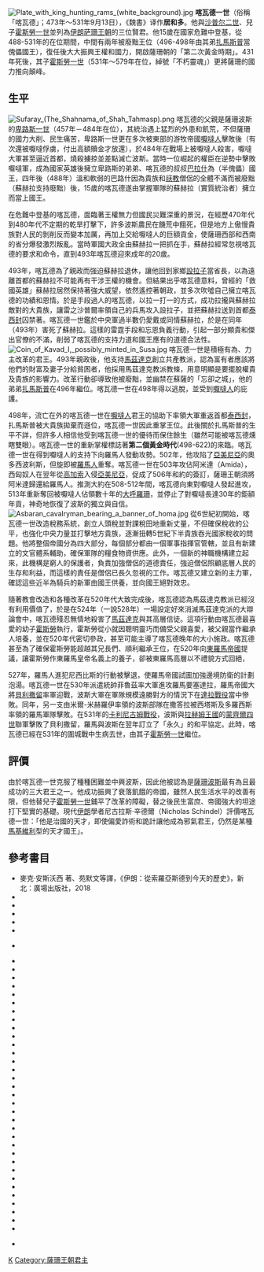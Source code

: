 {{No footnotes|time=2020-08-22T17:37:30+00:00}}
[[File:Plate_with_king_hunting_rams_(white_background).jpg|thumb]]
'''喀瓦德一世'''（俗稱「喀瓦德」；473年～531年9月13日），《魏書》译作'''居和多'''。他與[[沙普尔二世|沙普尔二世]]、兒子[[霍斯勞一世|霍斯勞一世]]並列為[[伊朗|伊朗]][[萨珊王朝|萨珊王朝]]的三位賢君。他15歲在國家危難中登基，從488-531年的在位期間，中間有兩年被廢黜王位（496-498年由其弟[[扎馬斯普|扎馬斯普]]當傀儡國王），復任後大大振興王權和國力，開啟薩珊朝的「第二次黃金時期」。431年死後，其子[[霍斯勞一世|霍斯勞一世]]（531年～579年在位，綽號「不朽靈魂」）更將薩珊的國力推向顛峰。

== 生平 ==
[[Image:Sufaray_(The_Shahnama_of_Shah_Tahmasp).png|thumb]]
喀瓦德的父親是薩珊波斯的[[卑路斯一世|卑路斯一世]]（457年－484年在位），其統治遇上猛烈的外患和飢荒，不但薩珊的國力大削、民生痛苦，卑路斯一世更在多次被東部的游牧帝國[[嚈噠人|嚈噠人]]擊敗後（有次還被嚈噠俘虜，付出高額贖金才放還），於484年在戰場上被嚈噠人殺害，嚈噠大軍甚至逼近首都，燒殺擄掠並差點滅亡波斯。當時一位崛起的權臣{{Tsl|en|Sukhra|蘇赫拉}}在逆勢中擊敗嚈噠軍，成為國家英雄後擁立卑路斯的弟弟、喀瓦德的叔叔[[巴拉什|巴拉什]]為（半傀儡）國王，四年後（488年）溫和軟弱的巴路什因為貴族和[[祆教|祆教]]僧侶的全體不滿而被廢黜（蘇赫拉支持廢黜）後，15歲的喀瓦德遂由掌握軍隊的蘇赫拉（實質統治者）擁立而當上國王。

在危難中登基的喀瓦德，面臨著王權無力但國民災難深重的景況，在經歷470年代到480年代不定期的乾旱打擊下，許多波斯農民在饑荒中餓死，但是地方上傲慢貴族對人民的剝削反而變本加厲，再加上交給嚈噠人的巨額貢金，使薩珊西部和西南的省分爆發激烈叛亂。當時軍國大政全由蘇赫拉一把抓在手，蘇赫拉經常忽視喀瓦德的要求和命令，直到493年喀瓦德迎來成年的20歲。

493年，喀瓦德為了親政而強迫蘇赫拉退休，讓他回到家鄉[[設拉子|設拉子]]當省長，以為遠離首都的蘇赫拉不可能再有干涉王權的機會。但結果出乎喀瓦德意料，曾經的「救國英雄」蘇赫拉居然保持著強大威望，依然遙控著朝政，並多次吹噓自己擁立喀瓦德的功績和恩情。於是手段過人的喀瓦德，以拉一打一的方式，成功拉攏與蘇赫拉敵對的大貴族{{Tsl|en|Shapur of Ray|雷之沙普爾}}，讓雷之沙普爾率領自己的兵馬攻入設拉子，並把蘇赫拉送到首都[[泰西封|泰西封]]囚禁著。喀瓦德一世鑑於中央軍過半數仍愛戴或同情蘇赫拉，於是在同年（493年）害死了蘇赫拉。這樣的雷霆手段和忘恩負義行動，引起一部分顯貴和傑出官僚的不滿，削弱了喀瓦德的支持力道和國王應有的道德合法性。
[[Image:Coin_of_Kavad_I,_possibly_minted_in_Susa.jpg|thumb]]
喀瓦德一世是積極有為、力主改革的君王。493年親政後，他支持[[馬茲達克|馬茲達克]]創立共產教派，認為富有者應該將他們的財富及妻子分給貧困者，他採用馬茲達克教派教條，用意明顯是要擺脫權貴及貴族的影響力。改革行動卻導致他被廢黜，並幽禁在蘇薩的「忘卻之城」，他的弟弟[[扎馬斯普|扎馬斯普]]在496年繼位。喀瓦德一世在498年得以逃脫，並受到[[嚈噠人|嚈噠人]]的庇護。

498年，流亡在外的喀瓦德一世在[[嚈噠人|嚈噠人]]君王的協助下率領大軍重返首都[[泰西封|泰西封]]，扎馬斯普被大貴族拋棄而遜位，喀瓦德一世因此重掌王位。此後關於扎馬斯普的生平不詳，但許多人相信他受到喀瓦德一世的優待而保住餘生（雖然可能被喀瓦德燻瞎雙眼）。喀瓦德一世的重新掌權標誌著'''第二個黃金時代'''(498-622)的來臨。喀瓦德一世在得到嚈噠人的支持下向羅馬人發動攻勢。502年，他攻陷了[[亞美尼亞|亞美尼亞]]的奧多西波利斯，但旋即被[[東羅馬帝國|羅馬人]]重奪。喀瓦德一世在503年攻佔阿米達（Amida），西匈奴人在翌年從[[高加索|高加索]]入侵[[亞美尼亞|亞美尼亞]]，促成了506年和約的簽訂，薩珊王朝須將阿米達歸還給羅馬人。推測大約在508-512年間，喀瓦德向東對嚈噠人發起進攻，513年重新奪回被嚈噠人佔領數十年的[[大呼羅珊|大呼羅珊]]，並停止了對嚈噠長達30年的鉅額年貢，神奇地恢復了波斯的獨立與自信。
[[Image:Asbaran_cavalryman_bearing_a_banner_of_homa.jpg|thumb]]
從6世紀初開始，喀瓦德一世改造稅務系統，創立人頭稅並對課稅田地重新丈量，不但確保稅收的公平，也強化中央力量並打擊地方貴族，逐漸扭轉5世紀下半貴族吞光國家稅收的問題。他將整個帝國分為四大部分，每個部分都由一個軍事指揮官管轄，並且有新建立的文官體系輔助，確保軍隊的糧食物資供應。此外，一個新的神職機構建立起來，此機構是窮人的保護者，負責加強僧侶的道德責任，強迫僧侶照顧底層人民的生存和利益，而這樣的責任是僧侶已長久忽視的工作。喀瓦德又建立新的主力軍，確認這些近半為騎兵的新軍由國王供養，並向國王絕對效忠。

隨著教會改造和各種改革在520年代大致完成後，喀瓦德認為馬茲達克教派已經沒有利用價值了，於是在524年（一說528年）一場設定好來消滅馬茲達克派的大辯論會中，喀瓦德殘忍無情地殺害了[[馬茲達克|馬茲達克]]與其高層信徒。這項行動由喀瓦德最喜愛的幼子[[霍斯勞一世|霍斯勞]]執行，霍斯勞從小就因聰明靈巧而備受父親喜愛，被父親當作繼承人培養，並在520年代密切參政，甚至可能主導了喀瓦德晚年的大小施政。喀瓦德甚至為了確保霍斯勞能超越其兄長們、順利繼承王位，在520年向[[東羅馬帝國|東羅馬帝國]]提議，讓霍斯勞作東羅馬皇帝名義上的養子，卻被東羅馬高層以不禮貌方式回絕，

527年，羅馬人進犯尼西比斯的行動被擊退，使羅馬帝國試圖加強邊境防衛的計劃泡湯。喀瓦德一世在530年派遣統帥菲魯茲率大軍進攻羅馬要塞達拉，羅馬帝國大將[[貝利撒留|貝利撒留]]率軍迎戰，波斯大軍在軍隊規模遠勝對方的情況下在[[達拉戰役|達拉戰役]]當中慘敗。同年，另一支由米爾-米赫羅伊率領的波斯部隊在撒答拉被西塔斯及多羅西斯率領的羅馬軍隊擊敗。在531年的[[卡利尼古姆戰役|卡利尼古姆戰役]]，波斯與[[拉赫姆王國|拉赫姆王國]]的[[蒙齊爾四世|蒙齊爾四世]]聯軍擊敗了貝利撒留，羅馬與波斯在翌年訂立了「永久」的和平協定。此時，喀瓦德已經在531年的圍城戰中生病去世，由其子[[霍斯勞一世|霍斯勞一世]]繼位。

== 評價 ==
由於喀瓦德一世克服了種種困難並中興波斯，因此他被認為是[[薩珊波斯|薩珊波斯]]最有為且最成功的三大君王之一。他成功振興了衰落飢餓的帝國，雖然人民生活水平的改善有限，但他替兒子[[霍斯勞一世|霍斯勞一世]]鋪平了改革的障礙，替之後民生富庶、帝國強大的坦途打下堅實的基礎。現代[[伊朗|伊朗]]學者尼古拉斯·辛德爾（Nicholas Schindel）評價喀瓦德一世：「他是治國的天才，即使偏愛詐術和詭計讓他成為邪氣君王，仍然是某種[[馬基維利|馬基維利]]型的天才國王」。

== 參考書目 ==
*麥克·安斯沃西 著、苑默文等譯，《伊朗：從索羅亞斯德到今天的歷史》，新北：廣場出版社，2018
* {{cite book | last = Axworthy | first = Michael | authorlink = Michael Axworthy | title = A History of Iran: Empire of the Mind | url = https://archive.org/details/historyiranempir00axwo | year = 2008 | publisher = Basic Books | location = New York | pages = [https://archive.org/details/historyiranempir00axwo/page/1 1]–368| isbn = 978-0-465-00888-9 | ref = harv }}
* {{cite book | title = Zoroastrians: Their Religious Beliefs and Practices | year = 2001 | publisher = Psychology Press | location =  | editor-last =  | editor-first =  | last = Boyce | first = Mary | authorlink = Mary Boyce | chapter =  | pages = 1–252 | isbn = 9780415239028 | url = https://books.google.dk/books?id=a6gbxVfjtUEC&dq=false | ref = harv | access-date = 2020-08-21 | archive-date = 2020-10-02 | archive-url = https://web.archive.org/web/20201002221030/https://books.google.dk/books?id=a6gbxVfjtUEC&dq=false | dead-url = no }}
* {{cite encyclopedia | article = Kermanshah iv. History to 1953 | last = Calmard | first = Jean | authorlink =  | url = http://www.iranicaonline.org/articles/kermanshah-04-history-to-1953 | editor-last =  | editor-first =  | editor-link =  | encyclopedia = Encyclopaedia Iranica, Vol. XVI, Fasc. 3 | pages = 319–324 | location =  | publisher =  | year = 1988 | isbn =  | ref = harv | title = 存档副本 | access-date = 2020-08-21 | archive-date = 2020-11-19 | archive-url = https://web.archive.org/web/20201119012455/https://iranicaonline.org/articles/kermanshah-04-history-to-1953 | dead-url = no }}
* {{cite encyclopedia | article = Albania | last = Chaumont | first = M. L. | authorlink =  | url = http://www.iranicaonline.org/articles/albania-iranian-aran-arm | editor-last =  | editor-first =  | editor-link =  | encyclopedia = Encyclopaedia Iranica, Vol. I, Fasc. 8 | pages = 806–810 | location =  | publisher =  | year = 1985 | isbn =  | ref = harv | title = 存档副本 | access-date = 2020-08-21 | archive-date = 2020-05-26 | archive-url = https://web.archive.org/web/20200526212016/http://www.iranicaonline.org/articles/albania-iranian-aran-arm | dead-url = no }}
* {{cite encyclopedia | article = Balāš, Sasanian king of kings | last1 = Chaumont | first1 = M. L. | first2 = K. | last2 = Schippmann | authorlink =  | url = http://www.iranicaonline.org/articles/balas-proper-name#Sasanianking | editor-last =  | editor-first =  | editor-link =  | encyclopedia = Encyclopaedia Iranica, Vol. III, Fasc. 6 | pages = 574–580 | location =  | publisher =  | year = 1988 | isbn =  | ref = harv | title = 存档副本 | access-date = 2020-08-21 | archive-date = 2020-05-26 | archive-url = https://web.archive.org/web/20200526232032/http://www.iranicaonline.org/articles/balas-proper-name#Sasanianking | dead-url = no }}
* {{cite journal |last=Crone |first=Patricia |authorlink= Patricia Crone |year=1991 |title=Kavād's Heresy and Mazdak's Revolt |journal=Iran |volume=29 |issue= |pages=21–42 |doi= 10.2307/4299846|ref=harv|jstor=4299846 }} {{Registration required}}
* {{cite encyclopedia | article = Šāpur II | last = Daryaee | first = Touraj | authorlink =  | url = http://www.iranicaonline.org/articles/shapur-ii | editor-last =  | editor-first =  | editor-link =  | encyclopedia = Encyclopaedia Iranica | pages =  | location =  | publisher =  | year = 2009 | isbn =  | ref = harv | title = 存档副本 | access-date = 2020-08-21 | archive-date = 2018-04-07 | archive-url = https://web.archive.org/web/20180407053536/http://www.iranicaonline.org/articles/shapur-ii/ | dead-url = no }}
* {{cite book | title = Sasanian Persia: The Rise and Fall of an Empire | year = 2014 | publisher = I.B.Tauris | location =  | editor-last =  | editor-first =  | last = Daryaee | first = Touraj | authorlink = Touraj Daryaee | pages = 1–240 | isbn = 978-0857716668 | url = https://books.google.dk/books?id=LU0BAwAAQBAJ | ref = harv | access-date = 2020-08-21 | archive-date = 2019-03-27 | archive-url = https://web.archive.org/web/20190327090707/https://books.google.dk/books?id=LU0BAwAAQBAJ | dead-url = no }}
* {{cite book|first1=Touraj|last1=Daryaee|first2=Khodadad|last2=Rezakhani|editor1-link=|title=From Oxus to Euphrates: The World of Late Antique Iran|date=2016|publisher=H&S Media|chapter=|pages=1–126|isbn=9781780835778|url=https://books.google.dk/books?id=zYnMCwAAQBAJ&dq=|ref=harv|access-date=2020-08-21|archive-date=2020-10-02|archive-url=https://web.archive.org/web/20201002190133/https://books.google.dk/books?id=zYnMCwAAQBAJ&dq=|dead-url=no}}
* {{cite book|first1=Touraj|last1=Daryaee|first2=Khodadad|last2=Rezakhani|editor1-last=Daryaee|editor1-first=Touraj|editor1-link=|title=King of the Seven Climes: A History of the Ancient Iranian World (3000 BCE - 651 CE)|date=2017|publisher=UCI Jordan Center for Persian Studies|chapter=The Sasanian Empire|pages=1–236|isbn=9780692864401|chapter-url=https://books.google.dk/books?id=unTjswEACAAJ&dq=|ref=harv|access-date=2020-08-21|archive-date=2020-10-04|archive-url=https://web.archive.org/web/20201004204954/https://books.google.dk/books?id=unTjswEACAAJ&dq=|dead-url=no}}
* {{cite encyclopedia | title = Yazdegerd II | last = Daryaee | first = Touraj | authorlink =  | url = http://www.iranicaonline.org/articles/yazdgerd-ii | editor-last =  | editor-first =  | editor-link =  | encyclopedia = Encyclopaedia Iranica | pages =  | location =  | publisher =  | year =  | isbn =  | ref = harv | access-date = 2020-08-21 | archive-date = 2019-05-17 | archive-url = https://web.archive.org/web/20190517105208/http://www.iranicaonline.org/articles/yazdgerd-ii | dead-url = no }}
* {{Cambridge History of Iran|volume=3a|last=Frye|first=R. N.|chapter=The political history of Iran under the Sasanians}}
* {{cite book | title = The History of Ancient Iran | year = 1984 | publisher = C.H.Beck | location = | editor-last = | editor-first = | last = Frye | first = Richard Nelson | authorlink = Richard Nelson Frye | chapter = | pages = [https://archive.org/details/historyofancient0000frye/page/n20 1]–411 | isbn = 9783406093975 | url = https://archive.org/details/historyofancient0000frye | url-access = registration | quote = false. |ref=harv}}
* {{cite encyclopedia | article = Apzut Kawāt wall | last = Gadjiev | first = Murtazali | authorlink =  | url = http://www.iranicaonline.org/articles/apzut-kawat-wall | editor-last =  | editor-first =  | editor-link =  | encyclopedia = Encyclopaedia Iranica | pages =  | location =  | publisher =  | year = 2017a | isbn =  | ref = harv | title = 存档副本 | access-date = 2020-08-21 | archive-date = 2020-11-18 | archive-url = https://web.archive.org/web/20201118161457/https://iranicaonline.org/articles/apzut-kawat-wall | dead-url = no }}
* {{cite encyclopedia | article = Arrajān | last = Gaube | first = H. | authorlink =  | url = http://www.iranicaonline.org/articles/arrajan-medieval-city-and-province-in-southwestern-iran-between-kuzestan-and-fars | editor-last =  | editor-first =  | editor-link =  | encyclopedia = Encyclopaedia Iranica, Vol. II, Fasc. 5 | pages = 519–520 | location =  | publisher =  | year = 1986 | isbn =  | ref = harv | title = 存档副本 | access-date = 2020-08-21 | archive-date = 2021-01-16 | archive-url = https://web.archive.org/web/20210116113143/https://iranicaonline.org/articles/arrajan-medieval-city-and-province-in-southwestern-iran-between-kuzestan-and-fars | dead-url = no }}
*{{cite book|last=Greatrex|first=Geoffrey|last2=Lieu|first2=Samuel N. C.|title=The Roman Eastern Frontier and the Persian Wars (Part II, 363–630 AD)|year=2002|location=New York, New York and London, United Kingdom|publisher=Routledge|isbn=0-415-14687-9|pages=82–97|chapter=Justinian's First Persian War and the Eternal Peace|url=https://books.google.com/books?id=zoZIxpQ8A2IC|ref=harv|access-date=2020-08-21|archive-date=2016-11-18|archive-url=https://web.archive.org/web/20161118232008/https://books.google.com/books?id=zoZIxpQ8A2IC|dead-url=no}}
* {{cite book |last1=Howard-Johnston|first1=James| authorlink1 = James Howard-Johnston |editor1-last=Sarantis |editor1-first=Alexander |editor2-last=Christie |editor2-first=Neil |editor-link2=Neil Christie|title=War and Warfare in Late Antiquity: Current Perspectives |date=2013 |publisher=Brill |isbn=978-9004252578 |chapter=Military Infrastructure in the Roman Provinces North and South of the Armenian Taurus in Late Antiquity|ref=harv}}
* {{cite encyclopedia | first = Erich | last = Kettenhofen | article = Darband | encyclopaedia = Encyclopædia Iranica, Vol. VII | pages = 13–19 | year = 1994 | url = http://www.iranicaonline.org/articles/darband-i-ancient-city | ref = harv | title = 存档副本 | access-date = 2020-08-21 | archive-date = 2011-01-06 | archive-url = https://web.archive.org/web/20110106041026/http://www.iranicaonline.org/articles/darband-i-ancient-city | dead-url = no }}
* {{cite book|last1=Kia|first1=Mehrdad|title=The Persian Empire: A Historical Encyclopedia [2 volumes]: A Historical Encyclopedia|date=2016|publisher=ABC-CLIO|isbn=978-1610693912|url=https://books.google.dk/books?id=B5BHDAAAQBAJ&dq=false|ref=harv|access-date=2020-08-21|archive-date=2020-07-14|archive-url=https://web.archive.org/web/20200714182631/https://books.google.dk/books?id=B5BHDAAAQBAJ&dq=false|dead-url=no}}
* {{cite book |first1=Scott |last1=McDonough|editor1-last=Arnason|editor1-first=Johann P. |editor2-last=Raaflaub|editor2-first=Kurt A.|editor1-link= |title=The Roman Empire in Context: Historical and Comparative Perspectives |date=2011 |publisher=John Wiley & Sons, Ltd |chapter=The Legs of the Throne: Kings, Elites, and Subjects in Sasanian Iran |pages=290–321|isbn=9781444390186|ref=harv|doi=10.1002/9781444390186.ch13}}
* {{cite book |first1=Scott |last1=McDonough |editor1-last=Campbell |editor1-first=Brian |editor2-first=Lawrence A. |editor2-last=Tritle |title=The Oxford Handbook of Warfare in the Classical World |date=2013 |publisher=Oxford University Press |chapter=Military and Society in Sasanian Iran |pages=1–783 |isbn=9780195304657 |chapter-url=https://www.oxfordhandbooks.com/view/10.1093/oxfordhb/9780195304657.001.0001/oxfordhb-9780195304657-e-31 |ref=harv |access-date=2020-08-21 |archive-date=2020-11-05 |archive-url=https://web.archive.org/web/20201105091730/https://www.oxfordhandbooks.com/view/10.1093/oxfordhb/9780195304657.001.0001/oxfordhb-9780195304657-e-31 |dead-url=no }}
* {{cite encyclopedia | article = Fahraj | last = Langarudi | first = Rezazadeh | authorlink =  | url = http://www.iranicaonline.org/articles/fahraj-1 | editor-last =  | editor-first =  | editor-link =  | encyclopedia = Encyclopaedia Iranica | pages =  | location =  | publisher =  | year = 2002 | isbn =  | ref = harv | title = 存档副本 | access-date = 2020-08-21 | archive-date = 2019-02-03 | archive-url = https://web.archive.org/web/20190203132614/http://www.iranicaonline.org/articles/fahraj-1 | dead-url = no }}
* {{cite encyclopedia | article = Meybod | last = Modarres | first = Ali | authorlink =  | url = http://www.iranicaonline.org/articles/meybod | editor-last =  | editor-first =  | editor-link =  | encyclopedia = Encyclopaedia Iranica | pages =  | location =  | publisher =  | year =  | isbn =  | ref = harv | title = 存档副本 | access-date = 2020-08-21 | archive-date = 2013-01-26 | archive-url = https://www.webcitation.org/6DxZgPH2z?url=http://www.iranicaonline.org/articles/meybod | dead-url = no }}
*{{cite book | last = Payne | first = Richard E. | title = A State of Mixture: Christians, Zoroastrians, and Iranian Political Culture in Late Antiquity | location =  | publisher = Univ of California Press | year = 2015a | isbn = 9780520961531 | url = https://books.google.dk/books?id=rtjsCQAAQBAJ&printsec=frontcover&dq=false#v=onepage&q&f=false | pages = 1–320 | ref = harv | access-date = 2020-08-21 | archive-date = 2020-03-12 | archive-url = https://web.archive.org/web/20200312005154/https://books.google.dk/books?id=rtjsCQAAQBAJ&printsec=frontcover&dq=false#v=onepage&q&f=false | dead-url = no }}
* {{cite book |last=Payne |first=Richard|ref=harv |title=The Cambridge Companion to the Age of Attila |publisher=Cambridge University Press |year=2015b |isbn=978-1-107-63388-9 |editor-last=Maas |editor-first=Michael |pages=282–299|chapter=The Reinvention of Iran: The Sasanian Empire and the Huns}}
* {{cite book|first1=Daniel T.|last1=Potts|editor1-last=Mass|editor1-first=Michael|editor2-last=Di Cosmo|editor2-first=Nicola|editor1-link=|title=Empires and Exchanges in Eurasian Late Antiquity|date=2018|publisher=Cambridge University Press|chapter=Sasanian Iran and its northeastern frontier|pages=1–538|isbn=9781316146040|chapter-url=https://www.cambridge.org/core/books/empires-and-exchanges-in-eurasian-late-antiquity/4E63CF99C760BDCF906093F021984D34|ref=harv|access-date=2020-08-21|archive-date=2020-09-03|archive-url=https://web.archive.org/web/20200903001540/https://www.cambridge.org/core/books/empires-and-exchanges-in-eurasian-late-antiquity/4E63CF99C760BDCF906093F021984D34|dead-url=no}}
*{{cite book|last=Pourshariati|first=Parvaneh|title=Decline and Fall of the Sasanian Empire: The Sasanian-Parthian Confederacy and the Arab Conquest of Iran|location=London and New York|publisher=I.B. Tauris|year=2008|isbn=978-1-84511-645-3|url=https://books.google.com/books?id=3DEBAwAAQBAJ|ref=harv|access-date=2020-08-21|archive-date=2020-09-02|archive-url=https://web.archive.org/web/20200902082613/https://books.google.com/books?id=3DEBAwAAQBAJ|dead-url=no}}
* {{cite encyclopedia | article = Kārin | last = Pourshariati | first = Parvaneh | authorlink =  | url = http://www.iranicaonline.org/articles/karin | editor-last =  | editor-first =  | editor-link =  | encyclopedia = Encyclopaedia Iranica | pages =  | location =  | publisher =  | year = 2017 | isbn =  | ref = harv | title = 存档副本 | access-date = 2020-08-21 | archive-date = 2020-11-19 | archive-url = https://web.archive.org/web/20201119010327/https://iranicaonline.org/articles/karin | dead-url = no }}
* {{cite encyclopedia | title = Chinese-Iranian relations i. In Pre-Islamic Times | last = Pulleyblank | first = Edwin G. | authorlink =  | url = http://www.iranicaonline.org/articles/chinese-iranian-i | editor-last =  | editor-first =  | editor-link =  | encyclopedia = Encyclopaedia Iranica, Vol. V, Fasc. 4 | pages = 424–431 | location =  | publisher =  | year = 1991 | isbn =  | ref = harv | access-date = 2020-08-21 | archive-date = 2020-12-27 | archive-url = https://web.archive.org/web/20201227201754/https://iranicaonline.org/articles/chinese-iranian-i | dead-url = no }}
* {{cite book | title = ReOrienting the Sasanians: East Iran in Late Antiquity | year = 2017 | publisher = Edinburgh University Press | location =  | editor-last =  | editor-first =  | last = Rezakhani | first = Khodadad | authorlink =  | chapter =  | pages = 1–256 | isbn = 9781474400305 | url = https://books.google.dk/books?id=bjRWDwAAQBAJ&dq=false | ref = harv | access-date = 2020-08-21 | archive-date = 2019-12-11 | archive-url = https://web.archive.org/web/20191211080740/https://books.google.dk/books?id=bjRWDwAAQBAJ&dq=false | dead-url = no }}
*{{cite book|last=Sauer|first=Eberhard|title=Sasanian Persia: Between Rome and the Steppes of Eurasia|location=London and New York|publisher=Edinburgh University Press|year=2017|isbn=9781474401029|url=https://books.google.dk/books?id=djRWDwAAQBAJ&dq=false|pages=1–336|ref=harv|access-date=2020-08-21|archive-date=2020-08-07|archive-url=https://web.archive.org/web/20200807030822/https://books.google.dk/books?id=djRWDwAAQBAJ&dq=false|dead-url=no}}
* {{cite encyclopedia|article=Kawād I i. Reign|last=Schindel|first=Nikolaus|url=http://www.iranicaonline.org/articles/kawad-i-reign|encyclopedia=Encyclopaedia Iranica, Vol. XVI, Fasc. 2|pages=136–141|year=2013a|ref=harv|title=存档副本|access-date=2020-08-21|archive-date=2020-11-21|archive-url=https://web.archive.org/web/20201121225239/https://iranicaonline.org/articles/kawad-i-reign|dead-url=no}}
* {{cite encyclopedia|article=Kawād I ii. Coinage|last=Schindel|first=Nikolaus|url=http://www.iranicaonline.org/articles/kawad-i|encyclopedia=Encyclopaedia Iranica, Vol. XVI, Fasc. 2|pages=141–143|year=2013b|ref=harv|title=存档副本|access-date=2020-08-21|archive-date=2020-11-21|archive-url=https://web.archive.org/web/20201121123201/https://iranicaonline.org/articles/kawad-i|dead-url=no}}
* {{cite book |last1=Schindel |first1=Nikolaus |authorlink1=|editor-last=Potts|editor-first=Daniel T.|title=The Oxford Handbook of Ancient Iran |url=https://archive.org/details/oxfordhandbookof0000unse_s1j3 |date=2013c |publisher=Oxford University Press |isbn=978-0199733309 |chapter=Sasanian Coinage|ref=harv}}
*{{cite encyclopedia | last = Shahbazi | first = A. Shapur | title = Sasanian dynasty | url = http://www.iranicaonline.org/articles/sasanian-dynasty | year = 2005 | encyclopedia = Encyclopaedia Iranica, Online Edition | accessdate =  | ref = harv | archive-date = 2017-11-17 | archive-url = https://web.archive.org/web/20171117000653/http://www.iranicaonline.org/articles/sasanian-dynasty | dead-url = no }}
* {{cite encyclopedia|last=Sundermann|first=W.|encyclopedia=Encyclopaedia Iranica, Vol. II, Fasc. 6|article=Artēštārān sālār|pages=662|url=http://www.iranicaonline.org/articles/artestaran-salar-chief-of-the-warriors-a-high-ranking-title-in-sasanian-times-see-artestar-|year=1986|ref=harv|title=存档副本|access-date=2020-08-21|archive-date=2020-11-18|archive-url=https://web.archive.org/web/20201118020847/https://iranicaonline.org/articles/artestaran-salar-chief-of-the-warriors-a-high-ranking-title-in-sasanian-times-see-artestar-|dead-url=no}}
* {{cite book|last=Shahîd|first=Irfan|authorlink=Irfan Shahîd|title=Byzantium and the Arabs in the Sixth Century. Volume 1, Part 1: Political and Military History|location=Washington, DC|publisher=Dumbarton Oaks Research Library and Collection|year=1995|isbn=978-0-88402-214-5|ref=harv}}
* {{cite book |first1=M. Rahim |last1=Shayegan |editor1-last=Potts |editor1-first=Daniel T. |editor1-link= |title=The Oxford Handbook of Ancient Iran |date=2017 |publisher=Oxford University Press |chapter=Sasanian political ideology |pages=1–1021 |isbn=9780190668662 |chapter-url=https://books.google.dk/books?id=Z_tRvgAACAAJ&dq= |ref=harv |access-date=2020-08-21 |archive-date=2020-06-30 |archive-url=https://web.archive.org/web/20200630163729/https://books.google.dk/books?id=Z_tRvgAACAAJ&dq= |dead-url=no }}
* {{cite encyclopedia|article=Bozorgān|last=Tafazzoli|first=Ahmad|url=http://www.iranicaonline.org/articles/bozorgan-mpers|encyclopedia=Encyclopaedia Iranica, Vol. IV, Fasc. 4|pages=427|publisher=Ahmad Tafazzoli|year=1989|ref=harv|title=存档副本|access-date=2020-08-21|archive-date=2018-03-27|archive-url=https://web.archive.org/web/20180327101017/http://www.iranicaonline.org/articles/bozorgan-mpers|dead-url=no}}
* {{cite journal |last=Toumanoff|first=Cyril |authorlink= Cyril Toumanoff |year=1969 |title=Chronology of the early kings of Iberia|journal=Traditio |publisher=Cambridge University Press |volume=25 |issue= |pages=1–33 |doi= 10.1017/S0362152900010898|ref=harv|jstor=27830864 }} {{Registration required}}

{{S-start}}
{{S-hou|[[萨珊王朝|萨珊王朝]]||||}}
{{S-bef|before=[[巴拉什|巴拉什]]}}
{{S-ttl|title=[[伊朗君主列表|萨珊王朝君主]]|years=488年－496年}}
{{S-aft|after=[[扎馬斯普|扎馬斯普]]}}
{{S-bef|before=[[扎馬斯普|扎馬斯普]]}}
{{S-ttl|title=[[伊朗君主列表|萨珊王朝君主]]|years=498/9年－531年}}
{{S-aft|after=[[霍斯勞一世|霍斯勞一世]]}}

{{薩珊王朝統治者}}
{{Authority control}}
[[Category:531年逝世|K]]
[[Category:薩珊王朝君主|Category:薩珊王朝君主]]